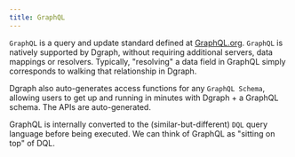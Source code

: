 ```yaml
---
title: GraphQL
---
```



<DgraphWIP />

`GraphQL` is a query and update standard defined at
[GraphQL.org](https://graphql.org/). `GraphQL` is natively supported by Dgraph,
without requiring additional servers, data mappings or resolvers. Typically,
"resolving" a data field in GraphQL simply corresponds to walking that
relationship in Dgraph.

Dgraph also auto-generates access functions for any `GraphQL Schema`, allowing
users to get up and running in minutes with Dgraph + a GraphQL schema. The APIs
are auto-generated.

GraphQL is internally converted to the (similar-but-different) `DQL` query
language before being executed. We can think of GraphQL as "sitting on top" of
DQL.
